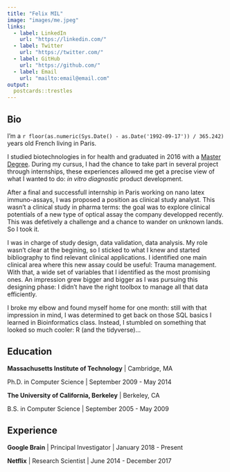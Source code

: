 ```yaml
---
title: "Felix MIL"
image: "images/me.jpeg"
links:
  - label: LinkedIn
    url: "https://linkedin.com/"
  - label: Twitter
    url: "https://twitter.com/"
  - label: GitHub
    url: "https://github.com/"
  - label: Email
    url: "mailto:email@email.com"
output:
  postcards::trestles
---
```

 
## Bio

I'm a `r floor(as.numeric(Sys.Date() - as.Date('1992-09-17')) / 365.242)` years old French living in Paris.

I studied biotechnologies in for health and graduated in 2016 with a [Master Degree](http://www.polytech-angers.fr/fr/index/odf-istia/cycle-ingenieur/ingenieur-biologique-et-sante.html). During my cursus, I had the chance to take part in several project through internships, these experiences allowed me get a precise view of what I wanted to do: *in vitro diagnostic* product development.

After a final and successfull internship in Paris working on nano latex immuno-assays, I was proposed a position as clinical study analyst. This wasn't a clinical study in pharma terms: the goal was to explore clinical potentials of a new type of optical assay the company developped recently. This was defetively a challenge and a chance to wander on unknown lands. So I took it.

I was in charge of study design, data validation, data analysis. My role wasn't clear at the begining, so I sticked to what I knew and started bibliography to find relevant clinical applications. I identified one main clinical area where this new assay could be useful: Trauma management. With that, a wide set of variables that I identified as the most promising ones. An impression grew bigger and bigger as I was pursuing this designing phase: I didn't have the right toolbox to manage all that data efficiently.

I broke my elbow and found myself home for one month: still with that impression in mind, I was determined to get back on those SQL basics I learned in Bioinformatics class. Instead, I stumbled on something that looked so much cooler: R (and the tidyverse)...


## Education

**Massachusetts Institute of Technology** | Cambridge, MA

Ph.D. in Computer Science | September 2009 - May 2014

**The University of California, Berkeley** | Berkeley, CA

B.S. in Computer Science | September 2005 - May 2009

## Experience

**Google Brain** | Principal Investigator | January 2018 - Present

**Netflix** | Research Scientist | June 2014 - December 2017
